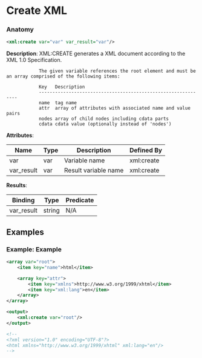 # Create XML

### Anatomy

```xml
<xml:create var="var" var_result="var"/>
```

 **Description**:
 XML:CREATE generates a XML document according to the XML 1.0 Specification.


				The given variable references the root element and must be an array comprised of the following items:

				Key   Description
				--------------------------------------------------------------
				name  tag name
				attr  array of attributes with associated name and value pairs
				nodes array of child nodes including cdata parts
				cdata cdata value (optionally instead of 'nodes')
			

**Attributes**:

| Name | Type | Description | Defined By |
| ---- | ---- | ----------- | ---------- |
| var | var | Variable name | xml:create |
| var_result | var | Result variable name | xml:create |


**Results**:

| Binding | Type | Predicate |
| ------- | ---- | --------- |
| var_result | string | N/A |


## Examples

### Example: Example

```xml
<array var="root">
	<item key="name">html</item>

	<array key="attr">
		<item key="xmlns">http://www.w3.org/1999/xhtml</item>
		<item key="xml:lang">en</item>
	</array>
</array>

<output>
	<xml:create var="root"/>
</output>

<!--
<?xml version="1.0" encoding="UTF-8"?>
<html xmlns="http://www.w3.org/1999/xhtml" xml:lang="en"/>
-->
```

